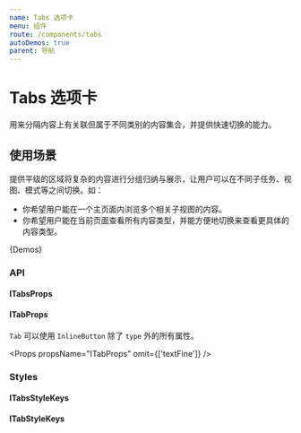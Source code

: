 ```yaml
---
name: Tabs 选项卡
menu: 组件
route: /components/tabs
autoDemos: true
parent: 导航
---
```


# Tabs 选项卡

用来分隔内容上有关联但属于不同类别的内容集合，并提供快速切换的能力。

## 使用场景

提供平级的区域将复杂的内容进行分组归纳与展示，让用户可以在不同子任务、视图、模式等之间切换。如：

- 你希望用户能在一个主页面内浏览多个相关子视图的内容。
- 你希望用户能在当前页面查看所有内容类型，并能方便地切换来查看更具体的内容类型。

{Demos}

### API

#### ITabsProps

<Props propsName="ITabsProps" />

#### ITabProps

`Tab` 可以使用 `InlineButton` 除了 `type` 外的所有属性。

<Props propsName="ITabProps" omit={['textFine']} />

### Styles

#### ITabsStyleKeys

<Styles typeName="ITabsStyleKeys" componentName="tabs" />

#### ITabStyleKeys

<Styles typeName="ITabStyleKeys" componentName="tab" />
